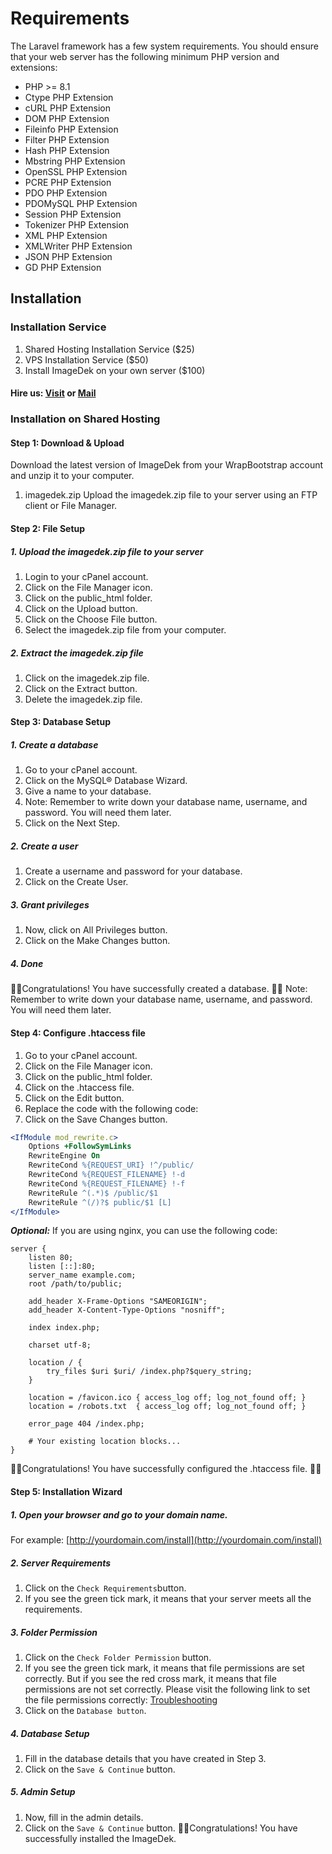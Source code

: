 # Requirements
The Laravel framework has a few system requirements. You should ensure that your web server has the following minimum PHP version and extensions:
* PHP >= 8.1
* Ctype PHP Extension
* cURL PHP Extension
* DOM PHP Extension
* Fileinfo PHP Extension
* Filter PHP Extension
* Hash PHP Extension
* Mbstring PHP Extension
* OpenSSL PHP Extension
* PCRE PHP Extension
* PDO PHP Extension
* PDOMySQL PHP Extension
* Session PHP Extension
* Tokenizer PHP Extension
* XML PHP Extension
* XMLWriter PHP Extension
* JSON PHP Extension
* GD PHP Extension

## Installation
### Installation Service
1. Shared Hosting Installation Service ($25)
2. VPS Installation Service ($50)
3. Install ImageDek on your own server ($100)

#### Hire us: [Visit](https://wrapbootstrap.com/user/kindigi/message) or [Mail](mailto:bishwajitcadhikary@gmail.com)

### Installation on Shared Hosting
#### Step 1: Download & Upload
Download the latest version of ImageDek from your WrapBootstrap account and unzip it to your computer.
1. imagedek.zip
Upload the imagedek.zip file to your server using an FTP client or File Manager.

#### Step 2: File Setup
##### 1. Upload the imagedek.zip file to your server
1. Login to your cPanel account.
2. Click on the File Manager icon.
3. Click on the public_html folder.
4. Click on the Upload button.
5. Click on the Choose File button.
6. Select the imagedek.zip file from your computer.

##### 2. Extract the imagedek.zip file
1. Click on the imagedek.zip file.
2. Click on the Extract button.
3. Delete the imagedek.zip file.

#### Step 3: Database Setup
##### 1. Create a database
1. Go to your cPanel account.
2. Click on the MySQL® Database Wizard.
3. Give a name to your database.
4. Note: Remember to write down your database name, username, and password. You will need them later.
5. Click on the Next Step.

##### 2. Create a user
1. Create a username and password for your database.
2. Click on the Create User.

##### 3. Grant privileges
1. Now, click on All Privileges button.
2. Click on the Make Changes button.

##### 4. Done
🥳🎉Congratulations! You have successfully created a database. 🎉🥳
Note: Remember to write down your database name, username, and password. You will need them later.

#### Step 4: Configure .htaccess file
1. Go to your cPanel account.
2. Click on the File Manager icon.
3. Click on the public_html folder.
4. Click on the .htaccess file.
5. Click on the Edit button.
6. Replace the code with the following code:
7. Click on the Save Changes button.
```apache copy
<IfModule mod_rewrite.c>
    Options +FollowSymLinks
    RewriteEngine On
    RewriteCond %{REQUEST_URI} !^/public/
    RewriteCond %{REQUEST_FILENAME} !-d
    RewriteCond %{REQUEST_FILENAME} !-f
    RewriteRule ^(.*)$ /public/$1
    RewriteRule ^(/)?$ public/$1 [L]
</IfModule>
```

***Optional:*** If you are using nginx, you can use the following code:
```nginx copy
server {
    listen 80;
    listen [::]:80;
    server_name example.com;
    root /path/to/public;

    add_header X-Frame-Options "SAMEORIGIN";
    add_header X-Content-Type-Options "nosniff";

    index index.php;

    charset utf-8;

    location / {
        try_files $uri $uri/ /index.php?$query_string;
    }

    location = /favicon.ico { access_log off; log_not_found off; }
    location = /robots.txt  { access_log off; log_not_found off; }

    error_page 404 /index.php;

    # Your existing location blocks...
}
```
🥳🎉Congratulations! You have successfully configured the .htaccess file. 🎉🥳

#### Step 5: Installation Wizard
##### 1. Open your browser and go to your domain name.
For example: [http://yourdomain.com/install](http://yourdomain.com/install)
##### 2. Server Requirements
1. Click on the `Check Requirements`button.
2. If you see the green tick mark, it means that your server meets all the requirements. <br/>

##### 3. Folder Permission
1. Click on the `Check Folder Permission` button.
2. If you see the green tick mark, it means that file permissions are set correctly.
But if you see the red cross mark, it means that file permissions are not set correctly.
Please visit the following link to set the file permissions correctly: [Troubleshooting](/troubleshooting/folder)
3. Click on the `Database button`.

##### 4. Database Setup
1. Fill in the database details that you have created in Step 3.
2. Click on the `Save & Continue` button.

##### 5. Admin Setup
1. Now, fill in the admin details.
2. Click on the `Save & Continue` button.
🥳🎉Congratulations! You have successfully installed the ImageDek.